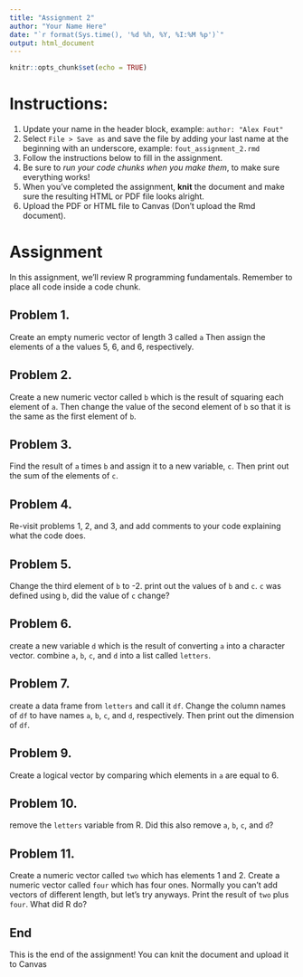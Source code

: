 ```yaml
---
title: "Assignment 2"
author: "Your Name Here"
date: "`r format(Sys.time(), '%d %h, %Y, %I:%M %p')`"
output: html_document
---
```


```r
knitr::opts_chunk$set(echo = TRUE)
```

# Instructions:

1. Update your name in the header block, example: `author: "Alex Fout" `
1. Select `File > Save as` and save the file by adding your last name at the beginning with an underscore, example: `fout_assignment_2.rmd`
1. Follow the instructions below to fill in the assignment.
1. Be sure to _run your code chunks when you make them_, to make sure everything works!
1. When you've completed the assignment, __knit__ the document and make sure the resulting HTML or PDF file looks alright.
1. Upload the PDF or HTML file to Canvas (Don't upload the Rmd document).


# Assignment

In this assignment, we'll review R programming fundamentals.
Remember to place all code inside a code chunk.


## Problem 1. 

Create an empty numeric vector of length 3 called `a`
Then assign the elements of a the values 5, 6, and 6, respectively.



## Problem 2.

Create a new numeric vector called `b` which is the result of squaring each element of `a`.
Then change the value of the second element of `b` so that it is the same as the first element of `b`.



## Problem 3.

Find the result of `a` times `b` and assign it to a new variable, `c`.
Then print out the sum of the elements of `c`.



## Problem 4.

Re-visit problems 1, 2, and 3, and add comments to your code explaining what the code does.


## Problem 5.

Change the third element of `b` to -2.
print out the values of `b` and `c`.
`c` was defined using `b`, did the value of `c` change?


## Problem 6. 

create a new variable `d` which is the result of converting `a` into a character vector.
combine `a`, `b`, `c`, and `d` into a list called `letters`.


## Problem 7.

create a data frame from `letters` and call it `df`.
Change the column names of `df` to have names `a`, `b`, `c`, and `d`, respectively.
Then print out the dimension of `df`.


## Problem 9.

Create a logical vector by comparing which elements in `a` are equal to 6.


## Problem 10.

remove the `letters` variable from R.
Did this also remove `a`, `b`, `c`, and `d`?



## Problem 11.

Create a numeric vector called `two` which has elements 1 and 2.
Create a numeric vector called `four` which has four ones.
Normally you can't add vectors of different length, but let's try anyways.
Print the result of `two` plus `four`.
What did R do?




## End

This is the end of the assignment!
You can knit the document and upload it to Canvas


